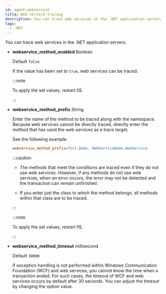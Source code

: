 ```yaml
---
id: agent-webservice
title: Web service tracing
description: You can trace web services in the .NET application servers.
tags:
  - .NET
---
```


You can trace web services in the .NET application servers.

-   **webservice_method_enabled** <span class='type'>Boolean</span>

    Default `false`

    If the value has been set to `true`, web services can be traced. 

    :::note

    To apply the set values, restart IIS.

    :::

-   **webservice_method_prefix** <span class='type'>String</span>

    Enter the name of the method to be traced along with the namespace. Because web services cannot be directly traced, directly enter the method that has used the web services as a trace target.

    See the following example:

    ```ini title='whatap.conf'
    webservice_method_prefix=Test.Demo, WebServiceDemo.WebService.
    ```

    :::caution

    -   The methods that meet the conditions are traced even if they do not use web services. However, if any methods do not use web services, when an error occurs, the error may not be detected and the transaction can remain unfinished.

    -   If you enter just the class to which the method belongs, all methods within that class are to be traced.

    :::

    :::note

    To apply the set values, restart IIS.

    :::

-   **webservice_method_timeout** <span class='type'>millisecond</span>

    Default `30000`

    If exception handling is not performed within Windows Communication Foundation (WCF) and web services, you cannot know the time when a transaction ended. For such cases, the timeout of WCF and web services occurs by default after 30 seconds. You can adjust the timeout by changing the option value.
